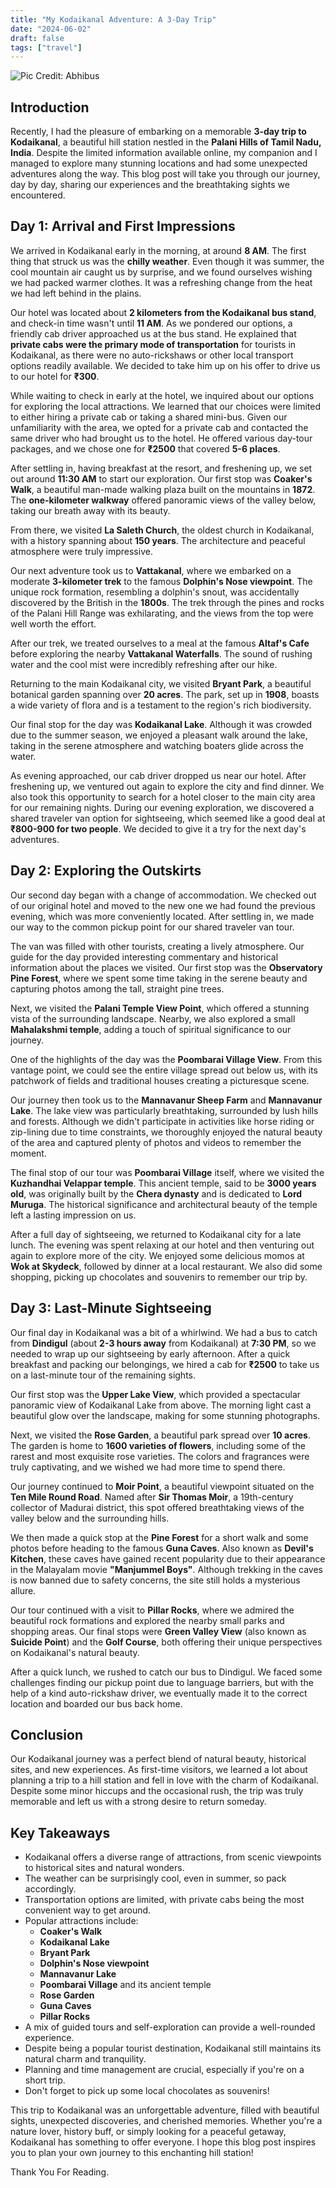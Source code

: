 ```yaml
---
title: "My Kodaikanal Adventure: A 3-Day Trip"
date: "2024-06-02"
draft: false
tags: ["travel"]
---
```


![Pic Credit: Abhibus](/static/images/blog/kodaikanal.jpg)

## Introduction

Recently, I had the pleasure of embarking on a memorable **3-day trip to Kodaikanal**, a beautiful hill station nestled in the **Palani Hills of Tamil Nadu, India**. Despite the limited information available online, my companion and I managed to explore many stunning locations and had some unexpected adventures along the way. This blog post will take you through our journey, day by day, sharing our experiences and the breathtaking sights we encountered.

## Day 1: Arrival and First Impressions

We arrived in Kodaikanal early in the morning, at around **8 AM**. The first thing that struck us was the **chilly weather**. Even though it was summer, the cool mountain air caught us by surprise, and we found ourselves wishing we had packed warmer clothes. It was a refreshing change from the heat we had left behind in the plains.

Our hotel was located about **2 kilometers from the Kodaikanal bus stand**, and check-in time wasn't until **11 AM**. As we pondered our options, a friendly cab driver approached us at the bus stand. He explained that **private cabs were the primary mode of transportation** for tourists in Kodaikanal, as there were no auto-rickshaws or other local transport options readily available. We decided to take him up on his offer to drive us to our hotel for **₹300**.

While waiting to check in early at the hotel, we inquired about our options for exploring the local attractions. We learned that our choices were limited to either hiring a private cab or taking a shared mini-bus. Given our unfamiliarity with the area, we opted for a private cab and contacted the same driver who had brought us to the hotel. He offered various day-tour packages, and we chose one for **₹2500** that covered **5-6 places**.

After settling in, having breakfast at the resort, and freshening up, we set out around **11:30 AM** to start our exploration. Our first stop was **Coaker's Walk**, a beautiful man-made walking plaza built on the mountains in **1872**. The **one-kilometer walkway** offered panoramic views of the valley below, taking our breath away with its beauty.

From there, we visited **La Saleth Church**, the oldest church in Kodaikanal, with a history spanning about **150 years**. The architecture and peaceful atmosphere were truly impressive.

Our next adventure took us to **Vattakanal**, where we embarked on a moderate **3-kilometer trek** to the famous **Dolphin's Nose viewpoint**. The unique rock formation, resembling a dolphin's snout, was accidentally discovered by the British in the **1800s**. The trek through the pines and rocks of the Palani Hill Range was exhilarating, and the views from the top were well worth the effort.

After our trek, we treated ourselves to a meal at the famous **Altaf's Cafe** before exploring the nearby **Vattakanal Waterfalls**. The sound of rushing water and the cool mist were incredibly refreshing after our hike.

Returning to the main Kodaikanal city, we visited **Bryant Park**, a beautiful botanical garden spanning over **20 acres**. The park, set up in **1908**, boasts a wide variety of flora and is a testament to the region's rich biodiversity.

Our final stop for the day was **Kodaikanal Lake**. Although it was crowded due to the summer season, we enjoyed a pleasant walk around the lake, taking in the serene atmosphere and watching boaters glide across the water.

As evening approached, our cab driver dropped us near our hotel. After freshening up, we ventured out again to explore the city and find dinner. We also took this opportunity to search for a hotel closer to the main city area for our remaining nights. During our evening exploration, we discovered a shared traveler van option for sightseeing, which seemed like a good deal at **₹800-900 for two people**. We decided to give it a try for the next day's adventures.

## Day 2: Exploring the Outskirts

Our second day began with a change of accommodation. We checked out of our original hotel and moved to the new one we had found the previous evening, which was more conveniently located. After settling in, we made our way to the common pickup point for our shared traveler van tour.

The van was filled with other tourists, creating a lively atmosphere. Our guide for the day provided interesting commentary and historical information about the places we visited. Our first stop was the **Observatory Pine Forest**, where we spent some time taking in the serene beauty and capturing photos among the tall, straight pine trees.

Next, we visited the **Palani Temple View Point**, which offered a stunning vista of the surrounding landscape. Nearby, we also explored a small **Mahalakshmi temple**, adding a touch of spiritual significance to our journey.

One of the highlights of the day was the **Poombarai Village View**. From this vantage point, we could see the entire village spread out below us, with its patchwork of fields and traditional houses creating a picturesque scene.

Our journey then took us to the **Mannavanur Sheep Farm** and **Mannavanur Lake**. The lake view was particularly breathtaking, surrounded by lush hills and forests. Although we didn't participate in activities like horse riding or zip-lining due to time constraints, we thoroughly enjoyed the natural beauty of the area and captured plenty of photos and videos to remember the moment.

The final stop of our tour was **Poombarai Village** itself, where we visited the **Kuzhandhai Velappar temple**. This ancient temple, said to be **3000 years old**, was originally built by the **Chera dynasty** and is dedicated to **Lord Muruga**. The historical significance and architectural beauty of the temple left a lasting impression on us.

After a full day of sightseeing, we returned to Kodaikanal city for a late lunch. The evening was spent relaxing at our hotel and then venturing out again to explore more of the city. We enjoyed some delicious momos at **Wok at Skydeck**, followed by dinner at a local restaurant. We also did some shopping, picking up chocolates and souvenirs to remember our trip by.

## Day 3: Last-Minute Sightseeing

Our final day in Kodaikanal was a bit of a whirlwind. We had a bus to catch from **Dindigul** (about **2-3 hours away** from Kodaikanal) at **7:30 PM**, so we needed to wrap up our sightseeing by early afternoon. After a quick breakfast and packing our belongings, we hired a cab for **₹2500** to take us on a last-minute tour of the remaining sights.

Our first stop was the **Upper Lake View**, which provided a spectacular panoramic view of Kodaikanal Lake from above. The morning light cast a beautiful glow over the landscape, making for some stunning photographs.

Next, we visited the **Rose Garden**, a beautiful park spread over **10 acres**. The garden is home to **1600 varieties of flowers**, including some of the rarest and most exquisite rose varieties. The colors and fragrances were truly captivating, and we wished we had more time to spend there.

Our journey continued to **Moir Point**, a beautiful viewpoint situated on the **Ten Mile Round Road**. Named after **Sir Thomas Moir**, a 19th-century collector of Madurai district, this spot offered breathtaking views of the valley below and the surrounding hills.

We then made a quick stop at the **Pine Forest** for a short walk and some photos before heading to the famous **Guna Caves**. Also known as **Devil's Kitchen**, these caves have gained recent popularity due to their appearance in the Malayalam movie **"Manjummel Boys"**. Although trekking in the caves is now banned due to safety concerns, the site still holds a mysterious allure.

Our tour continued with a visit to **Pillar Rocks**, where we admired the beautiful rock formations and explored the nearby small parks and shopping areas. Our final stops were **Green Valley View** (also known as **Suicide Point**) and the **Golf Course**, both offering their unique perspectives on Kodaikanal's natural beauty.

After a quick lunch, we rushed to catch our bus to Dindigul. We faced some challenges finding our pickup point due to language barriers, but with the help of a kind auto-rickshaw driver, we eventually made it to the correct location and boarded our bus back home.

## Conclusion

Our Kodaikanal journey was a perfect blend of natural beauty, historical sites, and new experiences. As first-time visitors, we learned a lot about planning a trip to a hill station and fell in love with the charm of Kodaikanal. Despite some minor hiccups and the occasional rush, the trip was truly memorable and left us with a strong desire to return someday.

## Key Takeaways

- Kodaikanal offers a diverse range of attractions, from scenic viewpoints to historical sites and natural wonders.
- The weather can be surprisingly cool, even in summer, so pack accordingly.
- Transportation options are limited, with private cabs being the most convenient way to get around.
- Popular attractions include:
  * **Coaker's Walk**
  * **Kodaikanal Lake**
  * **Bryant Park**
  * **Dolphin's Nose viewpoint**
  * **Mannavanur Lake**
  * **Poombarai Village** and its ancient temple
  * **Rose Garden**
  * **Guna Caves**
  * **Pillar Rocks**
- A mix of guided tours and self-exploration can provide a well-rounded experience.
- Despite being a popular tourist destination, Kodaikanal still maintains its natural charm and tranquility.
- Planning and time management are crucial, especially if you're on a short trip.
- Don't forget to pick up some local chocolates as souvenirs!

This trip to Kodaikanal was an unforgettable adventure, filled with beautiful sights, unexpected discoveries, and cherished memories. Whether you're a nature lover, history buff, or simply looking for a peaceful getaway, Kodaikanal has something to offer everyone. I hope this blog post inspires you to plan your own journey to this enchanting hill station!


Thank You For Reading.